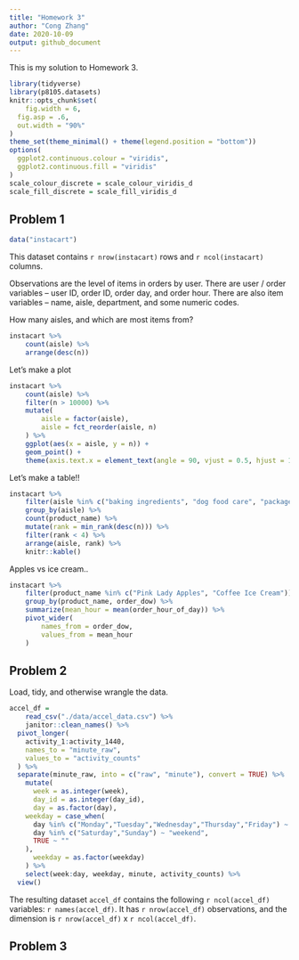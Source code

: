 ```yaml
---
title: "Homework 3"
author: "Cong Zhang"
date: 2020-10-09
output: github_document
---
```


This is my solution to Homework 3.

```r
library(tidyverse)
library(p8105.datasets)
knitr::opts_chunk$set(
	fig.width = 6, 
  fig.asp = .6,
  out.width = "90%"
)
theme_set(theme_minimal() + theme(legend.position = "bottom"))
options(
  ggplot2.continuous.colour = "viridis",
  ggplot2.continuous.fill = "viridis"
)
scale_colour_discrete = scale_colour_viridis_d
scale_fill_discrete = scale_fill_viridis_d
```


## Problem 1

```r
data("instacart")
```

This dataset contains `r nrow(instacart)` rows and `r ncol(instacart)` columns. 

Observations are the level of items in orders by user. There are user / order variables -- user ID, order ID, order day, and order hour. There are also item variables -- name, aisle, department, and some numeric codes. 

How many aisles, and which are most items from?

```r
instacart %>% 
	count(aisle) %>% 
	arrange(desc(n))
```


Let's make a plot

```r
instacart %>% 
	count(aisle) %>% 
	filter(n > 10000) %>% 
	mutate(
		aisle = factor(aisle),
		aisle = fct_reorder(aisle, n)
	) %>% 
	ggplot(aes(x = aisle, y = n)) + 
	geom_point() + 
	theme(axis.text.x = element_text(angle = 90, vjust = 0.5, hjust = 1))
```


Let's make a table!!

```r
instacart %>% 
	filter(aisle %in% c("baking ingredients", "dog food care", "packaged vegetables fruits")) %>% 
	group_by(aisle) %>% 
	count(product_name) %>% 
	mutate(rank = min_rank(desc(n))) %>% 
	filter(rank < 4) %>% 
	arrange(aisle, rank) %>% 
	knitr::kable()
```


Apples vs ice cream..

```r
instacart %>% 
	filter(product_name %in% c("Pink Lady Apples", "Coffee Ice Cream")) %>% 
	group_by(product_name, order_dow) %>% 
	summarize(mean_hour = mean(order_hour_of_day)) %>% 
	pivot_wider(
		names_from = order_dow,
		values_from = mean_hour
	)
```


## Problem 2

Load, tidy, and otherwise wrangle the data.

```r
accel_df = 
	read_csv("./data/accel_data.csv") %>% 
	janitor::clean_names() %>% 
  pivot_longer(
    activity_1:activity_1440,
    names_to = "minute_raw",
    values_to = "activity_counts"
  ) %>% 
  separate(minute_raw, into = c("raw", "minute"), convert = TRUE) %>% 
	mutate(
	  week = as.integer(week),
	  day_id = as.integer(day_id),
	  day = as.factor(day),
    weekday = case_when(
      day %in% c("Monday","Tuesday","Wednesday","Thursday","Friday") ~ "weekday",
      day %in% c("Saturday","Sunday") ~ "weekend",
      TRUE ~ ""
    ),
	  weekday = as.factor(weekday)
	) %>% 
	select(week:day, weekday, minute, activity_counts) %>% 
  view()
```

The resulting dataset `accel_df` contains the following `r ncol(accel_df)` variables: `r names(accel_df)`. It has `r nrow(accel_df)` observations, and the dimension is `r nrow(accel_df)` x `r ncol(accel_df)`.


## Problem 3


